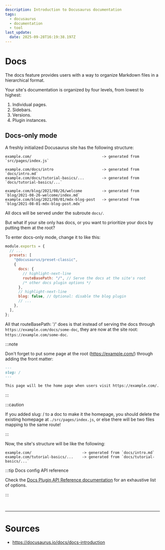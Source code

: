 ```yaml
---
description: Introduction to Docusaurus documentation
tags:
  - docusaurus
  - documentation
  - tool
last_update:
  date: 2025-09-28T16:19:38.197Z
---
```


# Docs

The docs feature provides users with a way to organize Markdown files in a hierarchical format.

Your site's documentation is organized by four levels, from lowest to highest:

1. Individual pages.
1. Sidebars.
1. Versions.
1. Plugin instances.

## Docs-only mode

A freshly initialized Docusaurus site has the following structure:

```title= showLineNumbers
example.com/                                -> generated from `src/pages/index.js`

example.com/docs/intro                      -> generated from `docs/intro.md`
example.com/docs/tutorial-basics/...        -> generated from `docs/tutorial-basics/...`

example.com/blog/2021/08/26/welcome         -> generated from `blog/2021-08-26-welcome/index.md`
example.com/blog/2021/08/01/mdx-blog-post   -> generated from `blog/2021-08-01-mdx-blog-post.mdx`
```

All docs will be served under the subroute `docs/`.

But what if your site only has docs, or you want to prioritize your docs by putting them at the root?

To enter docs-only mode, change it to like this:

```javascript title=docusaurus.config.js showLineNumbers
module.exports = {
  // ...
  presets: [
    "@docusaurus/preset-classic",
    {
      docs: {
        // highlight-next-line
        routeBasePath: "/", // Serve the docs at the site's root
        /* other docs plugin options */
      },
      // highlight-next-line
      blog: false, // Optional: disable the blog plugin
      // ...
    },
  ],
};
```

All that routeBasePath: '/' does is that instead of serving the docs through `https://example.com/docs/some-doc`,
they are now at the site root: `https://example.com/some-doc`.

:::note

Don't forget to put some page at the root (https://example.com/) through adding the front matter:

```markdown title=docs/index.md showLineNumbers
---
slug: /
---

This page will be the home page when users visit https://example.com/.
```

:::

:::caution

If you added slug: / to a doc to make it the homepage, you should delete the existing homepage at `./src/pages/index.js`, or else there will be two files mapping to the same route!

:::

Now, the site's structure will be like the following:

```title= showLineNumbers
example.com/                       -> generated from `docs/intro.md`
example.com/tutorial-basics/...    -> generated from `docs/tutorial-basics/...`
```

:::tip Docs config API reference

Check the [Docs Plugin API Reference documentation](https://docusaurus.io/docs/api/plugins/@docusaurus/plugin-content-docs) for an exhaustive list of options.

:::

<br />

---

# Sources

- https://docusaurus.io/docs/docs-introduction
